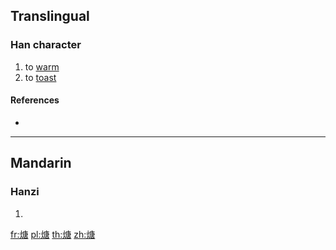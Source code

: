 ==Translingual==

===Han character===
{{Han char|rn=86|rad=火|as=10|sn=14|four=90867|canj=FILR}}

# to [[warm]]
# to [[toast]]

====References====
* {{Han ref|kx=0678.220|dkj=19269|dj=1090.130|hdz=32224.110|uh=717B|ud=29051|bh=E2C1|bd=58049}}

----

==Mandarin==

===Hanzi===
{{cmn-hanzi|pin=[[táng]] ([[tang2]])|wg=t'ang<sup>2</sup>}}

# {{defn|lang=cmn|sort=火10}}

[[fr:煻]]
[[pl:煻]]
[[th:煻]]
[[zh:煻]]